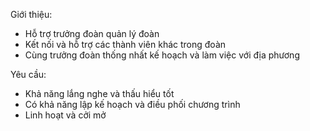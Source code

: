 Giới thiệu:

- Hỗ trợ trưởng đoàn quản lý đoàn
- Kết nối và hỗ trợ các thành viên khác trong đoàn
- Cùng trưởng đoàn thống nhất kế hoạch và làm việc với địa phương   
     
     


Yêu cầu:

- Khả năng lắng nghe và thấu hiểu tốt
- Có khả năng lập kế hoạch và điều phối chương trình
- Linh hoạt và cởi mở
